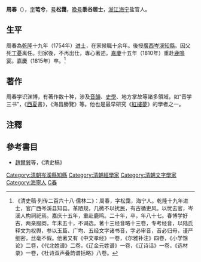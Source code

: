 {{Otheruses|周春|other=同名或類似名的其它條目描述}}

'''周春'''（{{bd|1729年||1815年|catIdx=Z周}}），[[表字|字]]'''芚兮'''，[[号|号]]'''松霭'''，[[晚号|晚号]]'''黍谷居士'''，[[浙江|浙江]][[海宁|海宁]]盐官人。

==生平==
周春為[[乾隆|乾隆]]十九年（1754年）[[进士|进士]]，在家候職十余年。後授[[廣西|廣西]][[岑溪|岑溪]][[知縣|知縣]]。因父死[[丁憂|丁憂]]离任。归家後，不再出仕，專心著述。[[嘉慶|嘉慶]]十五年（1810年）重赴[[鹿鳴宴|鹿鳴宴]]。[[嘉慶|嘉慶]]（1815年）卒。<ref>《清史稿·列传二百六十八·儒林二》：周春，字松霭，海宁人。乾隆十九年进士，官广西岑溪县知县。革陋规，几微不以扰民，有古循吏风。以忧去官，岑溪人构祠祀焉。嘉庆十五年，重赴鹿鸣。二十年，卒，年八十七。春博学好古，两亲服阕，年未五十，不谒选。著十三经音略十三卷，专考经音，以陆氏释文为权舆，参以玉篇、广均、五经文字诸书音，字必审音，音必归母，谨严细密，丝毫不假。他著又有《中文孝经》一卷，《尔雅补注》四卷，《小学馀论》二卷，《代北姓谱》二卷，《辽金元姓谱》一卷，《辽诗话》一卷，《选材录》一卷，《杜诗双声叠韵谱括略》八卷。</ref>

==著作==
周春学识渊博，有著作数十种，涉及[[音韻|音韻]]、[[史學|史學]]、地方掌故等諸多領域，如“音学三书”，《[[西夏|西夏]]書》，《海昌勝覽》等。他也是最早研究《[[紅樓夢|紅樓夢]]》的學者之一。

==注釋==
{{reflist}}

==參考書目==
*[[趙爾巽|趙爾巽]]等，《清史稿》

{{清朝人物小作品}}
{{乾隆十九年甲戌科殿試金榜}}
{{规范控制}}
{{DEFAULTSORT:Zhou周}}
[[Category:清朝岑溪縣知縣|Category:清朝岑溪縣知縣]]
[[Category:清朝經學家|Category:清朝經學家]]
[[Category:清朝文字學家|Category:清朝文字學家]]
[[Category:海寧人|Category:海寧人]]
[[Category:周姓|C春]]